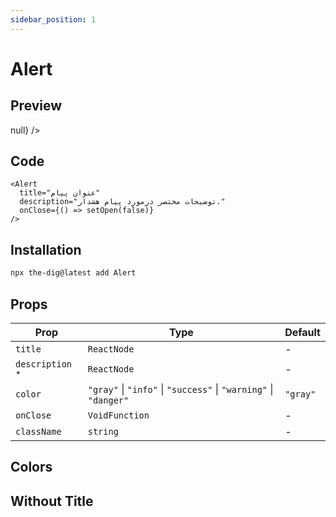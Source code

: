 ```yaml
---
sidebar_position: 1
---
```


# Alert

## Preview


<Container>
  <Alert
    title="عنوان پیام"
    description="توضیحات مختصر درمورد پیام هشدار."
    className="w-full"
    onClose={() => null}
  />
</Container>

## Code

```tsx
<Alert
  title="عنوان پیام"
  description="توضیحات مختصر درمورد پیام هشدار."
  onClose={() => setOpen(false)}
/>
```

## Installation

```bash
npx the-dig@latest add Alert
```

## Props

| Prop                                                               | Type                                                             | Default  |
| ------------------------------------------------------------------ | ---------------------------------------------------------------- | -------- |
| `title`                                                            | `ReactNode`                                                      | -        |
| `description` <sup className="text-red-600 text-caption2">\*</sup> | `ReactNode`                                                      | -        |
| `color`                                                            | `"gray"` \| `"info"` \| `"success"` \| `"warning"` \| `"danger"` | `"gray"` |
| `onClose`                                                          | `VoidFunction`                                                   | -        |
| `className`                                                        | `string`                                                         | -        |

## Colors

<Container col>
  <Alert
    color="gray"
    title="عنوان پیام"
    description="توضیحات مختصر درمورد پیام هشدار."
    className="w-full"
  />
  <Alert
    color="info"
    title="عنوان پیام"
    description="توضیحات مختصر درمورد پیام هشدار."
    className="w-full"
  />
  <Alert
    color="success"
    title="عنوان پیام"
    description="توضیحات مختصر درمورد پیام هشدار."
    className="w-full"
  />
  <Alert
    color="warning"
    title="عنوان پیام"
    description="توضیحات مختصر درمورد پیام هشدار."
    className="w-full"
  />
  <Alert
    color="danger"
    title="عنوان پیام"
    description="توضیحات مختصر درمورد پیام هشدار."
    className="w-full"
  />
</Container>

## Without Title

<Container col>
  <Alert
    color="gray"
    description="توضیحات مختصر درمورد پیام هشدار."
    className="w-full"
  />
  <Alert
    color="info"
    description="توضیحات مختصر درمورد پیام هشدار."
    className="w-full"
  />
  <Alert
    color="success"
    description="توضیحات مختصر درمورد پیام هشدار."
    className="w-full"
  />
  <Alert
    color="warning"
    description="توضیحات مختصر درمورد پیام هشدار."
    className="w-full"
  />
  <Alert
    color="danger"
    description="توضیحات مختصر درمورد پیام هشدار."
    className="w-full"
  />
</Container>
